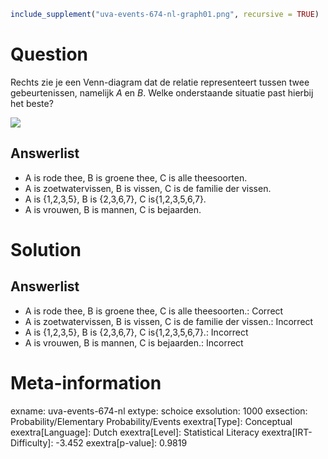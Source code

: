 ```r
include_supplement("uva-events-674-nl-graph01.png", recursive = TRUE)
```

Question
========

Rechts zie je een Venn-diagram dat de relatie representeert tussen twee
gebeurtenissen, namelijk *A* en *B*. Welke onderstaande situatie past
hierbij het beste?

![](uva-events-674-nl-graph01.png)

Answerlist
----------

* A is rode thee, B is groene thee, C is alle theesoorten.
* A is zoetwatervissen, B is vissen, C is de familie der vissen.
* A is {1,2,3,5}, B is {2,3,6,7}, C is{1,2,3,5,6,7}.
* A is vrouwen, B is mannen, C is bejaarden.

Solution
========

Answerlist
----------

* A is rode thee, B is groene thee, C is alle theesoorten.: Correct
* A is zoetwatervissen, B is vissen, C is de familie der vissen.: Incorrect
* A is {1,2,3,5}, B is {2,3,6,7}, C is{1,2,3,5,6,7}.: Incorrect
* A is vrouwen, B is mannen, C is bejaarden.: Incorrect

Meta-information
================
exname: uva-events-674-nl
extype: schoice
exsolution: 1000
exsection: Probability/Elementary Probability/Events
exextra[Type]: Conceptual
exextra[Language]: Dutch
exextra[Level]: Statistical Literacy
exextra[IRT-Difficulty]: -3.452
exextra[p-value]: 0.9819

